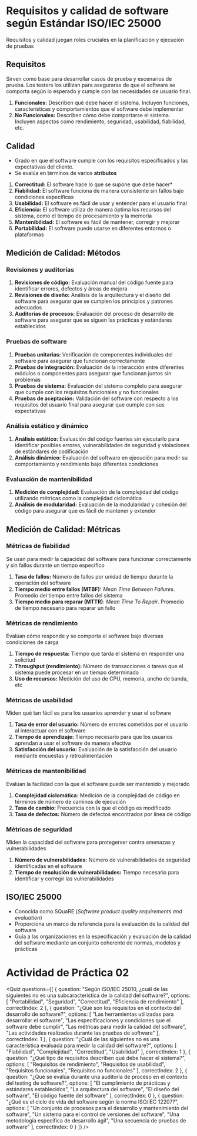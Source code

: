 # Requisitos y calidad de software según Estándar ISO/IEC 25000

Requisitos y calidad juegan roles cruciales en la planificación y ejecución de pruebas

## Requisitos
Sirven como base para desarrollar casos de prueba y escenarios de prueba. Los testers los utilizan para asegurarse de que el software se comporta según lo esperado y cumple con las necesidades de usuario final.

1. **Funcionales:** Describen qué debe hacer el sistema. Incluyen funciones, características y comportamientos que el software debe implementar
2. **No Funcionales:** Describen cómo debe comportarse el sistema. Incluyen aspectos como rendimiento, seguridad, usabilidad, fiabilidad, etc.

<SmartFigure
	id="requisitos-funcionales-no-funcionales"
	src="/inacap/tilv21/images/fig01.png"
	alt="Requisitos funcionales y No funcionales"
	caption="Requisitos funcionales y No funcionales"
	size="large"
/>

## Calidad
- Grado en que el software cumple con los requisitos especificados y las expectativas del cliente.
- Se evalúa en términos de varios **atributos**

1. **Correctitud:** El software hace lo que se supone que debe hacer*
2. **Fiabilidad:** El software funciona de manera consistente sin fallos bajo condiciones específicas
3. **Usabilidad:** El software es fácil de usar y entender para el usuario final
4. **Eficiencia:** El software utiliza de manera óptima los recursos del sistema, como el tiempo de procesamiento y la memoria
5. **Mantenibilidad:** El software es fácil de mantener, corregir y mejorar
6. **Portabilidad:** El software puede usarse en diferentes entornos o plataformas


## Medición de Calidad: Métodos

### Revisiones y auditorías
1. **Revisiones de código:** Evaluación manual del código fuente para identificar errores, defectos y áreas de mejora
2. **Revisiones de diseño:** Análisis de la arquitectura y el diseño del software para asegurar que se cumplen los principios y patrones adecuados
3. **Auditorías de procesos:** Evaluación del proceso de desarrollo de software para asegurar que se siguen las prácticas y estándares establecidos

### Pruebas de software
1. **Pruebas unitarias:** Verificación de componentes individuales del software para asegurar que funcionan correctamente
2. **Pruebas de integración:** Evaluación de la interacción entre diferentes módulos o componentes para asegurar que funcionan juntos sin problemas
3. **Pruebas de sistema:** Evaluación del sistema completo para asegurar que cumpĺe con los requisitos funcionales y no funcionales
4. **Pruebas de aceptación:** Validación del software con respecto a los requisitos del usuario final para asegurar que cumple con sus expectativas

### Análisis estático y dinámico
1. **Análisis estático:** Evaluación del código fuentes sin ejecutarlo para identificar posibles errores, vulnerabilidades de seguridad y violaciones de estándares de codificación
2. **Análisis dinámico:** Evaluación del software en ejecución para medir su comportamiento y rendimiento bajo diferentes condiciones

### Evaluación de mantenibilidad
1. **Medición de complejidad:** Evaluación de la complejidad del código utilizando métricas como la complejidad ciclomática
2. **Análisis de modularidad:** Evaluación de la modularidad y cohesión del código para asegurar que es fácil de mantener y extender

## Medición de Calidad: Métricas

### Métricas de fiabilidad
Se usan para medir la capacidad del software para funcionar correctamente y sin fallos durante un tiempo específico

1. **Tasa de fallos:** Número de fallos por unidad de tiempo durante la operación del software
2. **Tiempo medio entre fallos (MTBF):** *Mean Time Between Failures*. Promedio del tiempo entre fallos del sistema
3. **Tiempo medio para reparar (MTTR)**: *Mean Time To Repair*. Promedio de tiempo necesario para reparar un fallo 

### Métricas de rendimiento
Evalúan cómo responde y se comporta el software bajo diversas condiciones de carga

1. **Tiempo de respuesta:** Tiempo que tarda el sistema en responder una solicitud
2. **Throughput (rendimiento):** Número de transacciones o tareas que el sistema puede procesar en un tiempo determinado
3. **Uso de recursos:** Medición del uso de CPU, memoria, ancho de banda, etc

### Métricas de usabilidad
Miden qué tan fácil es para los usuarios aprender y usar el software

1. **Tasa de error del usuario:** Número de errores cometidos por el usuario al interactuar con el software
2. **Tiempo de aprendizaje:** Tiempo necesario para que los usuarios aprendan a usar el software de manera efectiva
3. **Satisfacción del usuario:** Evaluación de la satisfacción del usuario mediante encuestas y retroalimentación

### Métricas de mantenibilidad
Evalúan la facilidad con la que el software puede ser mantenido y mejorado

1. **Complejidad ciclomática:** Medición de la complejidad de código en términos de número de caminos de ejecución
2. **Tasa de cambio:** Frecuencia con la que el código es modificado
3. **Tasa de defectos:** Número de defectos encontrados por línea de código

### Métricas de seguridad
Miden la capacidad del software para protegerser contra amenazas y vulnerabilidades

1. **Número de vulnerabilidades:** Número de vulnerabilidades de seguridad identificadas en el software
2. **Tiempo de resolución de vulnerabilidades:** Tiempo necesario para identificar y corregir las vulnerabilidades

## ISO/IEC 25000

- Conocida como SQuaRE (*Software product quality requirements and evaluation*)
- Proporciona un marco de referencia para la evaluación de la calidad del software
- Guía a las organizaciones en la especificación y evaluación de la calidad del software mediante un conjunto coherente de normas, modelos y prácticas

# Actividad de Práctica 02

<Quiz questions={[
  {
    question: "Según ISO/IEC 25010, ¿cuál de las siguientes no es una subcaracterística de la calidad del software?",
    options: [
      "Portabilidad",
      "Seguridad",
      "Correctitud",
      "Eficiencia de rendimiento"
    ],
    correctIndex: 2
  },
  {
    question: "¿Qué son los requisitos en el contexto del desarrollo de software?",
    options: [
      "Las herramientas utilizadas para desarrollar el software",
      "Las especificaciones y condiciones que el software debe cumplir",
      "Las métricas para medir la calidad del software",
      "Las actividades realizadas durante las pruebas de software"
    ],
    correctIndex: 1
  },
  {
    question: "¿Cuál de las siguientes no es una característica evaluada para medir la calidad del software?",
    options: [
      "Fiabilidad",
      "Complejidad",
      "Correctitud",
      "Usabilidad"
    ],
    correctIndex: 1
  },
  {
    question: "¿Qué tipo de requisitos describen qué debe hacer el sistema?",
    options: [
      "Requisitos de rendimiento",
      "Requisitos de usabilidad",
      "Requisitos funcionales",
      "Requisitos no funcionales"
    ],
    correctIndex: 2
  },
  {
    question: "¿Qué se evalúa durante una auditoría de proceso en el contexto del testing de software?",
    options: [
      "El cumplimiento de prácticas y estándares establecidos",
      "La arquitectura del software",
      "El diseño del software",
      "El código fuente del software"
    ],
    correctIndex: 0
  },
  {
    question: "¿Qué es el ciclo de vida del software según la norma ISO/IEC 12207?",
    options: [
      "Un conjunto de procesos para el desarrollo y mantenimiento del software",
      "Un sistema para el control de versiones del software",
      "Una metodología específica de desarrollo ágil",
      "Una secuencia de pruebas de software"
    ],
    correctIndex: 0
  }
]} />